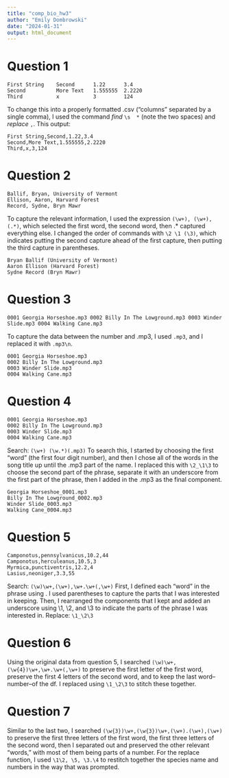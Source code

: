 ```yaml
---
title: "comp_bio_hw3"
author: "Emily Dombrowski"
date: "2024-01-31"
output: html_document
---
```

# Question 1
```
First String    Second      1.22      3.4
Second          More Text   1.555555  2.2220
Third           x           3         124
```
To change this into a properly formatted .csv ("columns" separated by a single comma), I used the command *find* ```\s  *``` (note the two spaces) and *replace* ```,```.
This output: 
```
First String,Second,1.22,3.4
Second,More Text,1.555555,2.2220
Third,x,3,124
```


# Question 2
```
Ballif, Bryan, University of Vermont
Ellison, Aaron, Harvard Forest
Record, Sydne, Bryn Mawr
```
To capture the relevant information, I used the expression `(\w+), (\w+), (.*)`, which selected the first word, the second word, then .* captured everything else. I changed the order of commands with `\2 \1 (\3)`, which indicates putting the second capture ahead of the first capture, then putting the third capture in parentheses.
```
Bryan Ballif (University of Vermont)
Aaron Ellison (Harvard Forest)
Sydne Record (Bryn Mawr)
```

# Question 3
```
0001 Georgia Horseshoe.mp3 0002 Billy In The Lowground.mp3 0003 Winder Slide.mp3 0004 Walking Cane.mp3
```
To capture the data between the number and .mp3, I used `.mp3 `, and I replaced it with `.mp3\n`. 

```
0001 Georgia Horseshoe.mp3
0002 Billy In The Lowground.mp3
0003 Winder Slide.mp3
0004 Walking Cane.mp3
```

# Question 4
```
0001 Georgia Horseshoe.mp3
0002 Billy In The Lowground.mp3
0003 Winder Slide.mp3
0004 Walking Cane.mp3
```

Search: `(\w+) (\w.*)(.mp3)` To search this, I started by choosing the first "word" (the first four digit number), and then I chose all of the words in the song title up until the .mp3 part of the name.  I replaced this with `\2_\1\3` to choose the second part of the phrase, separate it with an underscore from the first part of the phrase, then I added in the .mp3 as the final component. 

```
Georgia Horseshoe_0001.mp3
Billy In The Lowground_0002.mp3
Winder Slide_0003.mp3
Walking Cane_0004.mp3
```


# Question 5
```
Camponotus,pennsylvanicus,10.2,44
Camponotus,herculeanus,10.5,3
Myrmica,punctiventris,12.2,4
Lasius,neoniger,3.3,55
```
Search: `(\w)\w+,(\w+),\w+.\w+(,\w+)` First, I defined each "word" in the phrase using \w. I used parentheses to capture the parts that I was interested in keeping. Then, I rearranged the components that I kept and added an underscore using \1, \2, and \3 to indicate the parts of the phrase I was interested in. Replace: `\1_\2\3`

# Question 6
Using the original data from question 5, I searched  `(\w)\w+,(\w{4})\w+,\w+.\w+(,\w+)` to preserve the first letter of the first word, preserve the first 4 letters of the second word, and to keep the last word--number--of the df. I replaced using `\1_\2\3` to stitch these together. 

# Question 7
Similar to the last two, I searched `(\w{3})\w+,(\w{3})\w+,(\w+).(\w+),(\w+)` to preserve the first three letters of the first word, the first three letters of the second word, then I separated out and preserved the other relevant "words," with most of them being parts of a number. For the replace function, I used `\1\2, \5, \3.\4` to restitch together the species name and numbers in the way that was prompted. 
